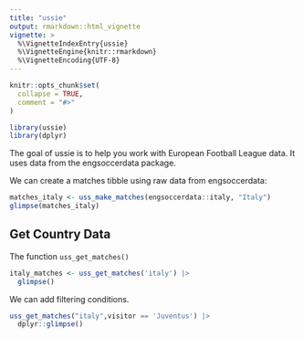 ```yaml
---
title: "ussie"
output: rmarkdown::html_vignette
vignette: >
  %\VignetteIndexEntry{ussie}
  %\VignetteEngine{knitr::rmarkdown}
  %\VignetteEncoding{UTF-8}
---
```


```r
knitr::opts_chunk$set(
  collapse = TRUE,
  comment = "#>"
)
```

```r
library(ussie)
library(dplyr)
```

The goal of ussie is to help you work with European Football League data. It uses data from the engsoccerdata package.

We can create a matches tibble using raw data from engsoccerdata:

```r
matches_italy <- uss_make_matches(engsoccerdata::italy, "Italy")
glimpse(matches_italy)
```


## Get Country Data

The function `uss_get_matches()`

```r
italy_matches <- uss_get_matches('italy') |>
  glimpse()
```

We can add filtering conditions.

```r
uss_get_matches("italy",visitor == 'Juventus') |>
  dplyr::glimpse()
```

